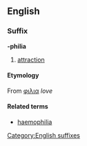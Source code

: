 ==English==
===Suffix===
[[Category:English suffixes]]
'''-philia'''
# [[attraction]]
====Etymology====
From {{Gr.}} [[ φιλια ]] ''love''
====Related terms====
* [[haemophilia]]